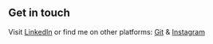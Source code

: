 ## Get in touch

Visit [LinkedIn](https://www.linkedin.com/in/kate-yeokyeong-an/) or find me on other platforms: [Git](https://github.com/ykate-an) & [Instagram](https://www.instagram.com/yeo.k2_)
